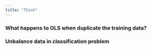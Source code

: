 ```yaml
---
title: "Think"
---
```

  
### What happens to OLS when duplicate the training data?

### Unbalance data in classification problem


  
  
